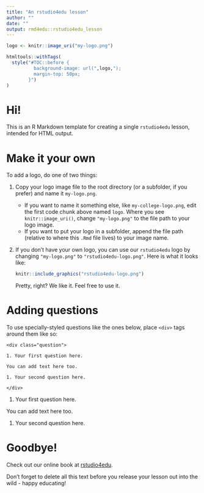 ```yaml
---
title: "An rstudio4edu lesson"
author: ""
date: ""
output: rmd4edu::rstudio4edu_lesson
---
```


```r
logo <- knitr::image_uri("my-logo.png")

htmltools::withTags(
  style("#TOC::before {
          background-image: url(",logo,");
          margin-top: 50px;
        }")
)
```

# Hi!

This is an R Markdown template for creating a single `rstudio4edu` lesson, intended for HTML output.

# Make it your own

To add a logo, do one of two things:

1. Copy your logo image file to the root directory (or a subfolder, if you prefer) and name it `my-logo.png`. 
    + If you want to name it something else, like `my-college-logo.png`, edit the first code chunk above named `logo`. Where you see `knitr::image_uri()`, change `"my-logo.png"` to the file path to your logo image. 
    + If you want to put your logo in a subfolder, append the file path (relative to where this `.Rmd` file lives) to your image name.

1. If you don't have your own logo, you can use our `rstudio4edu` logo by changing `"my-logo.png"` to `"rstudio4edu-logo.png"`. Here is what it looks like:

    ```r
    knitr::include_graphics("rstudio4edu-logo.png")
    ```

    Pretty, right? We like it. Feel free to use it.

# Adding questions

To use specially-styled questions like the ones below, place `<div>` tags around them like so: 

```
<div class="question">

1. Your first question here.

You can add text here too.

1. Your second question here.

</div>
```

<div class="question">
1. Your first question here.

You can add text here too.

1. Your second question here.
</div>

# Goodbye!

Check out our online book at [rstudio4edu](https://rstudio4edu.github.io/rstudio4edu-book/).

Don't forget to delete all this text before you release your lesson out into the wild - happy educating!
